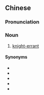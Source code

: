 {{also|侠士}}
==Chinese==
{{zh-forms|s=侠士}}

===Pronunciation===
{{zh-pron
|m=xiáshì
|c=haap6 si6
|cat=n
}}

===Noun===
{{zh-noun}}

# [[knight-errant]]

====Synonyms====
* {{zh-l|豪俠}}
* {{zh-l|劍俠}}
* {{zh-l|武俠}}
* {{zh-l|俠客}}
* {{zh-l|游俠|tr=yóuxiá}}